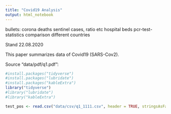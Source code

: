 ```yaml
---
title: "Covid19 Analysis"
output: html_notebook
---
```


bullets:
corona deaths 
sentinel
cases, ratio etc
hospital beds
pcr-test-statistics
comparison different countries

Stand 22.08.2020

This paper summarizes data of Covid19 (SARS-Cov2).

Source "data/pdf/q1.pdf":

```r
#install.packages("tidyverse")
#install.packages("lubridate")
#install.packages("kableExtra")
library("tidyverse")
#library("lubridate")
#library("kableExtra")
```


```r
test_pos <- read.csv("data/csv/q1_1111.csv", header = TRUE, stringsAsFactors = FALSE)
```

